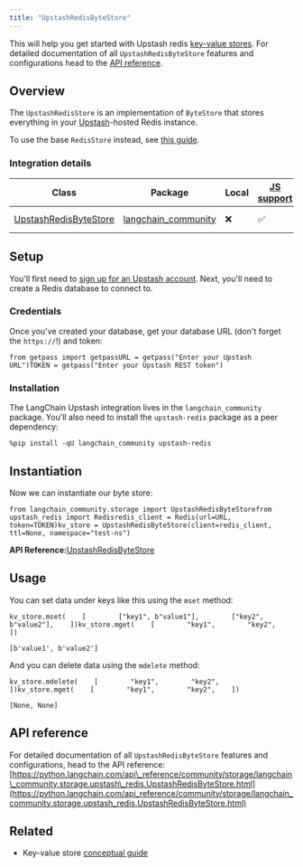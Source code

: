 ```yaml
---
title: "UpstashRedisByteStore"
---
```


This will help you get started with Upstash redis [key-value stores](/oss/concepts/key_value_stores). For detailed documentation of all `UpstashRedisByteStore` features and configurations head to the [API reference](https://python.langchain.com/api_reference/community/storage/langchain_community.storage.upstash_redis.UpstashRedisByteStore.html).

## Overview

The `UpstashRedisStore` is an implementation of `ByteStore` that stores everything in your [Upstash](https://upstash.com/)-hosted Redis instance.

To use the base `RedisStore` instead, see [this guide](/oss/integrations/stores/redis).

### Integration details

| Class                                                                                                                                                      | Package                                                                                 | Local | [JS support](https://js.langchain.com/oss/integrations/stores/upstash_redis_storage) | Package downloads                                                                               | Package latest                                                                               |
| ---------------------------------------------------------------------------------------------------------------------------------------------------------- | --------------------------------------------------------------------------------------- | ----- | ------------------------------------------------------------------------------------- | ----------------------------------------------------------------------------------------------- | -------------------------------------------------------------------------------------------- |
| [UpstashRedisByteStore](https://python.langchain.com/api_reference/community/storage/langchain_community.storage.upstash_redis.UpstashRedisByteStore.html) | [langchain\_community](https://python.langchain.com/api_reference/community/index.html) | ❌     | ✅                                                                                     | ![PyPI - Downloads](/images/oss/integrations/stores/upstash_redis/pypi/dm/langchain_community) | ![PyPI - Version](/images/oss/integrations/stores/upstash_redis/pypi/v/langchain_community) |

## Setup

You'll first need to [sign up for an Upstash account](https://upstash.com/oss/redis/overall/getstarted). Next, you'll need to create a Redis database to connect to.

### Credentials

Once you've created your database, get your database URL (don't forget the `https://`!) and token:

```
from getpass import getpassURL = getpass("Enter your Upstash URL")TOKEN = getpass("Enter your Upstash REST token")
```

### Installation

The LangChain Upstash integration lives in the `langchain_community` package. You'll also need to install the `upstash-redis` package as a peer dependency:

```
%pip install -qU langchain_community upstash-redis
```

## Instantiation

Now we can instantiate our byte store:

```
from langchain_community.storage import UpstashRedisByteStorefrom upstash_redis import Redisredis_client = Redis(url=URL, token=TOKEN)kv_store = UpstashRedisByteStore(client=redis_client, ttl=None, namespace="test-ns")
```

**API Reference:**[UpstashRedisByteStore](https://python.langchain.com/api_reference/community/storage/langchain_community.storage.upstash_redis.UpstashRedisByteStore.html)

## Usage

You can set data under keys like this using the `mset` method:

```
kv_store.mset(    [        ["key1", b"value1"],        ["key2", b"value2"],    ])kv_store.mget(    [        "key1",        "key2",    ])
```

```
[b'value1', b'value2']
```

And you can delete data using the `mdelete` method:

```
kv_store.mdelete(    [        "key1",        "key2",    ])kv_store.mget(    [        "key1",        "key2",    ])
```

```
[None, None]
```

## API reference

For detailed documentation of all `UpstashRedisByteStore` features and configurations, head to the API reference: [https://python.langchain.com/api\_reference/community/storage/langchain\_community.storage.upstash\_redis.UpstashRedisByteStore.html](https://python.langchain.com/api_reference/community/storage/langchain_community.storage.upstash_redis.UpstashRedisByteStore.html)

## Related

* Key-value store [conceptual guide](/oss/concepts/key_value_stores)
